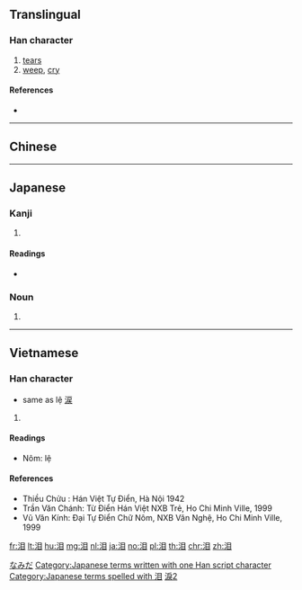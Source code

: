 {{also|淚}}
==Translingual==
{{ja-forms|[[涙]]|[[泪]]|[[淚]]}}

===Han character===
{{Han char|rn=85|rad=水|as=05|sn=8|four=|canj=EBU||ids=⿰氵目}}

# [[tear]]s
# [[weep]], [[cry]]

====References====
* {{Han ref|kx=0618.070|dkj=17318|hdz=31583.080|uh=6CEA|ud=27882}}

----

==Chinese==
{{zh-see|淚}}

----

==Japanese==

===Kanji===
{{ja-kanji|grade=|rs=水05}}

# {{alternative form of|涙|lang=ja}}

====Readings====
* {{ja-readings|on=[[るい]] (rui), [[れい]] (rei)|kun=[[なみだ]] (namida)}}

===Noun===
{{ja-noun|k|hira=なみだ|rom=namida}}

# {{alternative form of|涙|lang=ja}}

[[Category:ja:Bodily fluids|なみだ]]
[[Category:Japanese terms written with one Han script character]]
[[Category:Japanese terms spelled with 泪]]

----

==Vietnamese==

===Han character===
{{vi-hantu|lệ|rs=水05}}
* same as lệ [[涙]]

# {{defn|lang=vi|sort=水05}}

====Readings====
* Nôm: lệ

====References====
* Thiều Chửu : Hán Việt Tự Điển, Hà Nội 1942
* Trần Văn Chánh: Từ Điển Hán Việt NXB Trẻ, Ho Chi Minh Ville, 1999
* Vũ Văn Kính: Đại Tự Điển Chữ Nôm, NXB Văn Nghệ, Ho Chi Minh Ville, 1999

[[Category:CJKV characters simplified differently in Japan and China|淚2]]

[[fr:泪]]
[[lt:泪]]
[[hu:泪]]
[[mg:泪]]
[[nl:泪]]
[[ja:泪]]
[[no:泪]]
[[pl:泪]]
[[th:泪]]
[[chr:泪]]
[[zh:泪]]